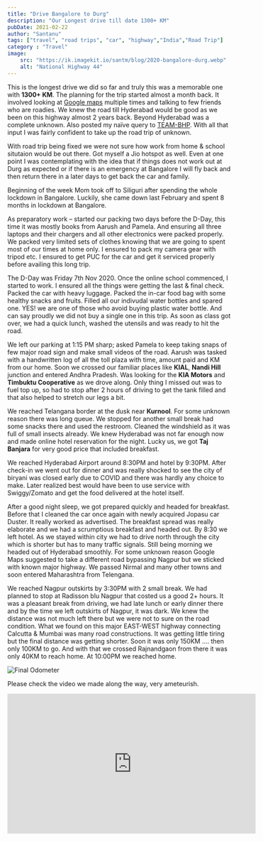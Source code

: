```yaml
---
title: "Drive Bangalore to Durg"
description: "Our Longest drive till date 1300+ KM"
pubDate: 2021-02-22
author: "Santanu"
tags: ["travel", "road trips", "car", "highway","India","Road Trip"]
category : "Travel"
image:
    src: "https://ik.imagekit.io/santm/blog/2020-bangalore-durg.webp"
    alt: "National Highway 44"
---
```


This is the longest drive we did so far and truly this was a memorable one with **1300+ KM**. The planning for the trip started almost a month back.  It involved looking at [Google maps](https://www.google.com/maps/dir/Hebbal,+Bengaluru,+Karnataka/Durg,+Chhattisgarh/@17.0724401,75.0033742,6z/data=!3m1!4b1!4m14!4m13!1m5!1m1!1s0x3bae17a295d80a47:0x1a3ccbf328b14759!2m2!1d77.5987874!2d13.0353557!1m5!1m1!1s0x3a29231ae815e213:0xbf7f1c7892db4907!2m2!1d81.2849169!2d21.1904494!3e0) multiple times and talking to few friends who are roadies.  We knew the road till Hyderabad would be good as we been on this highway almost 2 years back. Beyond Hyderabad was a complete unknown. Also posted my naïve query to [TEAM-BHP](https://www.team-bhp.com/forum/route-travel-queries/20778-bangalore-nagpur-route-queries-8.html#post4912068). With all that input I was fairly confident to take up the road trip of unknown.  

With road trip being fixed we were not sure how work from home & school situtaion would be out there. Got myself a Jio hotspot as well. Even at one point I was contemplating with the idea that if things does not work out at Durg as expected or if there is an emergency at Bangalore I will fly back and then return there in a later days to get back the car and family.  

Beginning of the week Mom took off to Siliguri after spending the whole lockdown in Bangalore. Luckily, she came down last February and spent 8 months in lockdown at Bangalore.   

As preparatory work – started our packing two days before the D-Day, this time it was mostly books from Aarush and Pamela. And ensuring all three laptops and their chargers and all other electronics were packed properly. We packed very limited sets of clothes knowing that we are going to spent most of our times at home only. I ensured to pack my camera gear with tripod etc. I ensured to get PUC for the car and get it serviced properly before availing this long trip.  

The D-Day was Friday 7th Nov 2020. Once the online school commenced, I started to work. I ensured all the things were getting the last & final check. Packed the car with heavy luggage. Packed the in-car food bag with some healthy snacks and fruits.  Filled all our indivudal water bottles and spared one. YES! we are one of those who avoid buying plastic water bottle. And can say proudly we did not buy a single one in this trip.  As soon as class got over, we had a quick lunch, washed the utensils and was ready to hit the road. 

We left our parking at 1:15 PM sharp; asked Pamela to keep taking snaps of few major road sign and make small videos of the road. Aarush was tasked with a handwritten log of all the toll plaza with time, amount paid and KM from our home. Soon we crossed our familiar places like **KIAL**, **Nandi Hill** junction and entered Andhra Pradesh. Was looking for the **KIA Motors** and **Timbuktu Cooperative** as we drove along. Only thing I missed out was to fuel top up, so had to stop after 2 hours of driving to get the tank filled and that also helped to stretch our legs a bit.  

We reached Telangana border at the dusk near **Kurnool**. For some unknown reason there was long queue. We stopped for another small break had some snacks there and used the restroom. Cleaned the windshield as it was full of small insects already. We knew Hyderabad was not far enough now and made online hotel reservation for the night. Lucky us, we got **Taj Banjara** for very good price that included breakfast.   

We reached Hyderabad Airport around 8:30PM  and hotel by 9:30PM. After check-in we went out for dinner and 
was really shocked to see the city of biryani was closed early due to COVID and there was hardly any choice to make. Later realized best would have been to use service with Swiggy/Zomato and get the food delivered at the hotel itself.  

After a good night sleep, we got prepared quickly and headed for breakfast. Before that I cleaned the car once again with newly acquired Jopasu car Duster. It really worked as advertised. The breakfast spread was really elaborate and we had a scrumptious breakfast and headed out. By 8:30 we left hotel. As we stayed within city we had to drive north through the city which is shorter but has to many traffic signals. Still being morning we headed out of Hyderabad smoothly. For some unknown reason Google Maps suggested to take a different road bypassing Nagpur but we sticked with known major highway. We passed Nirmal and many other towns and soon entered Maharashtra from Telengana.  

We reached Nagpur outskirts by 3:30PM with 2 small break. We had planned to stop at Radisson blu Nagpur that costed us a good 2+ hours. It was a pleasant break from driving, we had late lunch or early dinner there and by the time we left outskirts of Nagpur, it was dark. We knew the distance was not much left there but we were not to sure on the road condition. What we found on this major EAST-WEST highway connecting Calcutta & Mumbai was many road constructions. It was getting little tiring but the final distance was getting shorter. Soon it was only 150KM .... then only 100KM to go.  And with that we crossed Rajnandgaon from there it was only 40KM to reach home. At 10:00PM we reached home. 

<Image src={pic1} alt="Final Odometer "/>

Please check the video we made along the way, very ameteurish.  

<iframe width="560" height="315" src="https://www.youtube.com/embed/B0cf5HTjEg0" frameborder="0" allow="accelerometer; autoplay; encrypted-media; gyroscope; picture-in-picture" allowfullscreen></iframe>